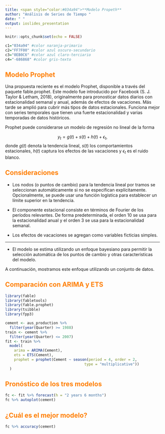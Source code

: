 ```yaml
---
title: <span style="color:#034a94">**Modelo Propeth**
author: "Análisis de Series de Tiempo "
date: " "
output: ioslides_presentation
---
```


```r
knitr::opts_chunk$set(echo = FALSE)

c1="034a94" #color naranja-primario
c2="FF7F00" #color azul oscuro-secundario
c3="0EB0C6" #color azul claro-terciario
c4="-686868" #color gris-texto
```
<span style="color:#034a94"> **
<span style="color:#FF7F00"> **
<span style="color:#0EB0C6"> **
<span style="color:#-686868"> **


## <span style="color:#FF7F00"> **Modelo Prophet**

Una propuesta reciente es el modelo Prophet, disponible a través del paquete fable.prophet. Este modelo fue introducido por Facebook (S. J. Taylor & Letham, 2018), originalmente para pronosticar datos diarios con estacionalidad semanal y anual, además de efectos de vacaciones. Más tarde se amplió para cubrir más tipos de datos estacionales. Funciona mejor con series temporales que tienen una fuerte estacionalidad y varias temporadas de datos históricos.

Prophet puede considerarse un modelo de regresión no lineal de la forma 

$$y_{t}=g(t)+s(t)+h(t)+\epsilon_{t},$$
donde $g(t)$ denota la tendencia lineal, $s(t)$ los comportamientos estacionales, $h(t)$ captura los efectos de las vacaciones y $\epsilon_{t}$ es el ruido blanco.


## <span style="color:#FF7F00"> **Consideraciones**

- Los nodos (o puntos de cambio) para la tendencia lineal por tramos se seleccionan automáticamente si no se especifican explícitamente. Opcionalmente, se puede usar una función logística para establecer un límite superior en la tendencia.
- El componente estacional consiste en términos de Fourier de los períodos relevantes. De forma predeterminada, el orden $10$ se usa para la estacionalidad anual y el orden $3$ se usa para la estacionalidad semanal.

- Los efectos de vacaciones se agregan como variables ficticias simples.

***

- El modelo se estima utilizando un enfoque bayesiano para permitir la selección automática de los puntos de cambio y otras características del modelo.

A continuación, mostramos este enfoque utilizando un conjunto de datos.


## <span style="color:#FF7F00"> **Comparación con ARIMA y ETS**

```r
library(fable)
library(fabletools)
library(fable.prophet)
library(tsibble)
library(fpp3)

cement <- aus_production %>%
  filter(year(Quarter) >= 1988)
train <- cement %>%
  filter(year(Quarter) <= 2007)
fit <- train %>%
  model(
    arima = ARIMA(Cement),
    ets = ETS(Cement),
    prophet = prophet(Cement ~ season(period = 4, order = 2,
                                    type = "multiplicative"))
  )
```

## <span style="color:#FF7F00"> **Pronóstico de los tres modelos**


```r
fc <- fit %>% forecast(h = "2 years 6 months")
fc %>% autoplot(cement)

```


## <span style="color:#FF7F00"> **¿Cuál es el mejor modelo?**

```r
fc %>% accuracy(cement)
```

